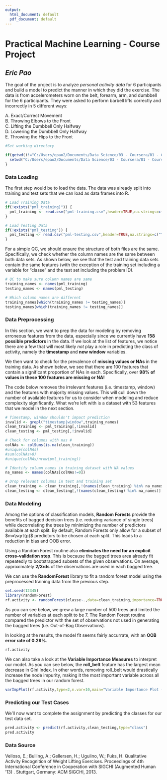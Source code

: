 ---
output:
  html_document: default
  pdf_document: default
---
# Practical Machine Learning - Course Project  
## *Eric Pao*  
  
The goal of the project is to analyze _personal activity data_ for 6 participants and build a model to predict the manner in which they did the exercise. The data is from accelerometers worn on the belt, forearm, arm, and dumbbell for the 6 participants. They were asked to perform barbell lifts correctly and incorrectly in 5 different ways:  

A. Exact/Correct Movement  
B. Throwing Elbows to the Front  
C. Lifting the Dumbbell Only Halfway  
D. Lowering the Dumbbell Only Halfway  
E. Throwing the Hips to the Front  

```{r,echo = FALSE}
#Set working directory

if(getwd()!="C:/Users/epao2/Documents/Data Science/03 - Coursera/01 - Courses/06 - Practical Machine Learning/Course Project"){
  setwd("C:/Users/epao2/Documents/Data Science/03 - Coursera/01 - Courses/06 - Practical Machine Learning/Course Project")
}
```

### Data Loading  
The first step would be to load the data. The data was already split into training and test sets that we can load as data frames into R.
```{r}

# Load Training Data
if(!exists("pml_training)")) {
  pml_training <- read.csv("pml-training.csv",header=TRUE,na.strings=c("","NA"),row.names=1)
}

# Load Testing Data
if(!exists("pml_testing")) {
  pml_testing <- read.csv("pml-testing.csv",header=TRUE,na.strings=c("","NA"),row.names=1)
}

```

For a simple QC, we should ensure the structure of both files are the same. Specifically, we check whether the column names are the same between both data sets. As shown below, we see that the test and training data sets contain the same features (with the exception of the training set including a variable for "classe" and the test set including the problem ID).

```{r}
# QC to make sure column names are same
training_names <- names(pml_training)
testing_names <- names(pml_testing)

# Which column names are different
training_names[which(training_names != testing_names)]
testing_names[which(training_names != testing_names)]
```

### Data Preprocessing  
In this section, we want to prep the data for modeling by removing erroneous features from the data, especially since we currently have __158 possible predictors__ in the data. If we look at the list of features, we notice there are a few that will most likely _not_ play a role in predicting the class of activity, namely the __timestamp__ and __new window__ variables.  
  
We then want to check for the prevalence of __missing values or NAs__ in the training data. As shown below, we see that there are 100 features that contain a significant proportion of NAs in each. Specifically, over __98% of values in these 100 features are missing or NA!__  
  
The code below removes the irrelevant features (i.e. timestamp, window) and the features with majority missing values. This will cull down the number of available features for us to consider when modeling and reduce complexity significantly. What we're left with is a dataset with 53 features that we model in the next section.

```{r}
# Timestamp, window shouldn't impact prediction
invalid <- grepl("timestamp|window",training_names)
clean_training <- pml_training[,!invalid]
clean_testing <- pml_testing[,!invalid]

# Check for columns with nas #
colNAs <- colSums(is.na(clean_training))
#unique(colNAs)
#sum(colNAs>0)
#unique(colNAs/nrow(pml_training))

# Identify column names in training dataset with NA values
na_names <- names(colNAs[colNAs!=0])

# Drop relevant columns in test and training set
clean_training <- clean_training[,!(names(clean_training) %in% na_names)]
clean_testing <- clean_testing[,!(names(clean_testing) %in% na_names)]
```

### Data Modeling  
Among the options of classification models, __Random Forests__ provide the benefits of bagged decision trees (i.e. reducing variance of single trees) while decorrelating the trees by minimizing the number of predictors available at each split. By default, Random Forests only allow for a subset of $m=\sqrt{p}$ predictors to be chosen at each split. This leads to a reduction in bias and OOB error. 

Using a Random Forest routine also __eliminates the need for an explicit cross-validation step__. This is because the bagged trees area already fit repeatedly to bootstrapped subsets of the given observations. On average, approximately __2/3rds__ of the observations are used in each bagged tree.

We can use the __RandomForest__ library to fit a random forest model using the preprocessed training data from the previous step.

```{r}
set.seed(12345)
library(randomForest)
rf.activity <- randomForest(classe~.,data=clean_training,importance=TRUE)
```

As you can see below, we grew a large number of 500 trees and limited the number of variables at each split to be 7. The Random Forest routine compared the predictor with the set of observations not used in generating the bagged trees (i.e. Out-of-Bag Observations).

In looking at the results, the model fit seems fairly accurrate, with an __OOB error rate of 0.29%__. 

```{r,echo=FALSE}
rf.activity
```

We can also take a look at the __Variable Importance Measures__ to interpret our model. As you can see below, the __roll_belt__ feature has the largest mean decrease in Gini Index. In other words, removing roll_belt would drastically increase the node impurity, making it the most important variable across all the bagged trees in our random forest. 

```{r fig.width=7, fig.height=6,echo=FALSE}
varImpPlot(rf.activity,type=2,n.var=10,main="Variable Importance Plot (Top 10)")
```

### Predicting our Test Cases
We'll now want to complete the assignment by predicting the classes for our test data set.

```{r}
pred.activity <- predict(rf.activity,clean_testing,type="class")
pred.activity
```

### Data Source
Velloso, E.; Bulling, A.; Gellersen, H.; Ugulino, W.; Fuks, H. Qualitative Activity Recognition of Weight Lifting Exercises. Proceedings of 4th International Conference in Cooperation with SIGCHI (Augmented Human '13) . Stuttgart, Germany: ACM SIGCHI, 2013.
